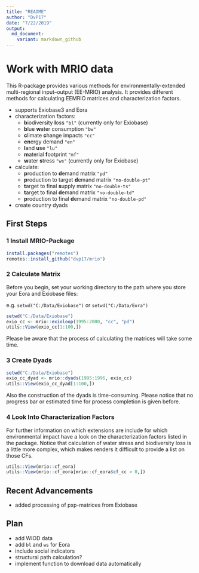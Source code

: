```yaml
---
title: "README"
author: "DvP17"
date: "7/22/2019"
output:
  md_document:
    variant: markdown_github
---
```



# Work with MRIO data

This R-package provides various methods for environmentally-extended multi-regional input–output (EE-MRIO) analysis. It provides different methods for calculating EEMRIO matrices and characterization factors.

* supports Exiobase3 and Eora
* characterization factors:
  + **b**iodiversity **l**oss `"bl"` (currently only for Exiobase)
  + **b**lue **w**ater consumption `"bw"` 
  + **c**limate **c**hange impacts `"cc"`
  + **en**ergy demand `"en"`
  + **l**and **u**se `"lu"`
  + **m**aterial **f**ootprint `"mf"`
  + **w**ater **s**tress `"ws"` (currently only for Exiobase)
* calculate:
  + **p**roduction to **d**emand matrix ``"pd"``
  + **p**roduction to target **d**emand matrix `"no-double-pt"`
  + **t**arget to final **s**upply matrix `"no-double-ts"`
  + **t**arget to final **d**emand matrix `"no-double-td"`
  + **p**roduction to final **d**emand matrix `"no-double-pd"`
* create country dyads



## First Steps

### 1 Install MRIO-Package
```r
install.packages("remotes")
remotes::install_github("dvp17/mrio")
```

### 2 Calculate Matrix
Before you begin, set your working directory to the path where you store your Eora and Exiobase files:

e.g. `setwd("C:/Data/Exiobase")` or `setwd("C:/Data/Eora")`

```r
setwd("C:/Data/Exiobase")
exio_cc <- mrio::exioloop(1995:2000, "cc", "pd")
utils::View(exio_cc[1:100,])
```
Please be aware that the process of calculating the matrices will take some time.

### 3 Create Dyads
```r
setwd("C:/Data/Exiobase")
exio_cc_dyad <- mrio::dyads(1995:1996, exio_cc)
utils::View(exio_cc_dyad[1:100,])
```
Also the construction of the dyads is time-consuming. Please notice that no progress bar or estimated time for process completion is given before.

### 4 Look Into Characterization Factors
For further information on which extensions are include for which environmental impact have a look on the characterization factors listed in the package. Notice that calculation of water stress and biodiversity loss is a little more complex, which makes renders it difficult to provide a list on those CFs.

```r
utils::View(mrio::cf_eora)
utils::View(mrio::cf_eora[mrio::cf_eora$cf_cc > 0,])
```

## Recent Advancements

- added processing of pxp-matrices from Exiobase

## Plan

- add WIOD data
- add `bl` and `ws` for Eora
- include social indicators
- structural path calculation?
- implement function to download data automatically

